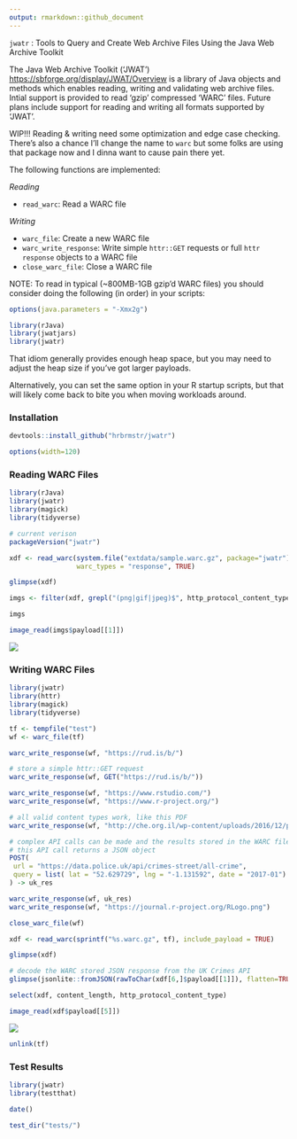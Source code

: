 ```yaml
---
output: rmarkdown::github_document
---
```


`jwatr` : Tools to Query and Create Web Archive Files Using the Java Web Archive Toolkit

The Java Web Archive Toolkit ('JWAT') <https://sbforge.org/display/JWAT/Overview>
is a library of Java objects and methods which enables reading, writing and validating web 
archive files. Intial support is provided to read 'gzip' compressed 'WARC' files. Future 
plans include support for reading and writing all formats supported by 'JWAT'.

WIP!!! Reading & writing need some optimization and edge case checking. There's also a chance I'll change the name to `warc` but some folks are using that package now and I dinna want to cause pain there yet.

The following functions are implemented:

*Reading*

- `read_warc`:	Read a WARC file

*Writing*

- `warc_file`:	Create a new WARC file
- `warc_write_response`:	Write simple `httr::GET` requests or full `httr` `response` objects to a WARC file
- `close_warc_file`:	Close a WARC file

NOTE: To read in typical (~800MB-1GB gzip'd WARC files) you should consider doing the following (in order) in your scripts:

```r
options(java.parameters = "-Xmx2g")

library(rJava)
library(jwatjars)
library(jwatr)
```

That idiom generally provides enough heap space, but you may need to adjust the heap size if you've got larger payloads.

Alternatively, you can set the same option in your R startup scripts, but that will likely come back to bite you when moving workloads around.

### Installation

```r
devtools::install_github("hrbrmstr/jwatr")
```

```r
options(width=120)
```

### Reading WARC Files

```r
library(rJava)
library(jwatr)
library(magick)
library(tidyverse)

# current verison
packageVersion("jwatr")
```

```r
xdf <- read_warc(system.file("extdata/sample.warc.gz", package="jwatr"),
                 warc_types = "response", TRUE)

glimpse(xdf)

imgs <- filter(xdf, grepl("(png|gif|jpeg)$", http_protocol_content_type))

imgs

image_read(imgs$payload[[1]])
```

![](imgs/img1.jpeg)

### Writing WARC Files

```r
library(jwatr)
library(httr)
library(magick)
library(tidyverse)

tf <- tempfile("test")
wf <- warc_file(tf)

warc_write_response(wf, "https://rud.is/b/")

# store a simple httr::GET request
warc_write_response(wf, GET("https://rud.is/b/"))

warc_write_response(wf, "https://www.rstudio.com/")
warc_write_response(wf, "https://www.r-project.org/")

# all valid content types work, like this PDF
warc_write_response(wf, "http://che.org.il/wp-content/uploads/2016/12/pdf-sample.pdf")

# complex API calls can be made and the results stored in the WARC file as well
# this API call returns a JSON object
POST(
 url = "https://data.police.uk/api/crimes-street/all-crime",
 query = list( lat = "52.629729", lng = "-1.131592", date = "2017-01")
) -> uk_res

warc_write_response(wf, uk_res)
warc_write_response(wf, "https://journal.r-project.org/RLogo.png")

close_warc_file(wf)

xdf <- read_warc(sprintf("%s.warc.gz", tf), include_payload = TRUE)

glimpse(xdf)

# decode the WARC stored JSON response from the UK Crimes API
glimpse(jsonlite::fromJSON(rawToChar(xdf[6,]$payload[[1]]), flatten=TRUE))

select(xdf, content_length, http_protocol_content_type)

image_read(xdf$payload[[5]])
```

![](imgs/img2.png)

```r
unlink(tf)
```

### Test Results

```r
library(jwatr)
library(testthat)

date()

test_dir("tests/")
```

